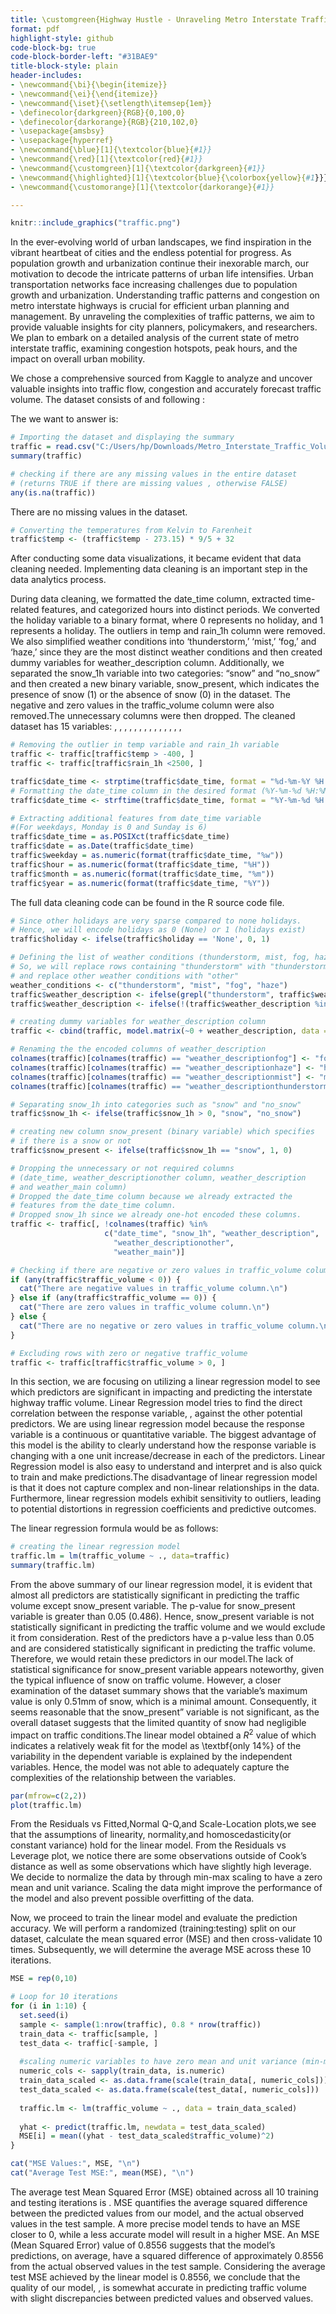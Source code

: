 ---
title: \customgreen{Highway Hustle - Unraveling Metro Interstate Traffic Trends}
format: pdf
highlight-style: github
code-block-bg: true
code-block-border-left: "#31BAE9"
title-block-style: plain
header-includes: 
- \newcommand{\bi}{\begin{itemize}}
- \newcommand{\ei}{\end{itemize}}
- \newcommand{\iset}{\setlength\itemsep{1em}}
- \definecolor{darkgreen}{RGB}{0,100,0} 
- \definecolor{darkorange}{RGB}{210,102,0}
- \usepackage{amsbsy}
- \usepackage{hyperref}
- \newcommand{\blue}[1]{\textcolor{blue}{#1}}
- \newcommand{\red}[1]{\textcolor{red}{#1}}
- \newcommand{\customgreen}[1]{\textcolor{darkgreen}{#1}}
- \newcommand{\highlighted}[1]{\textcolor{blue}{\colorbox{yellow}{#1}}}
- \newcommand{\customorange}[1]{\textcolor{darkorange}{#1}}

---

\centering \underline{\textbf{Group Members:}}

\centering

\textbf{\highlighted{Abraar Patel (2069545)}}

\textbf{\highlighted{Talha Sohail (2092858)}}

\textbf{\highlighted{Ujwal Joshi (2018577)}}

\textbf{\highlighted{Kevin Zheng (2022183)}}

\textbf{\highlighted{Alton Phan (2020230)}}

\vspace{3em}

```{r echo=FALSE, out.width = '50%'}
knitr::include_graphics("traffic.png")
```
\newpage

\raggedright

\textbf{\customorange{INTRODUCTION}}

In the ever-evolving world of urban landscapes, we find inspiration in the vibrant heartbeat of cities and the endless potential for progress. As population growth and urbanization continue their inexorable march, our motivation to decode the intricate patterns of urban life intensifies. Urban transportation networks face increasing challenges due to population growth and urbanization. Understanding traffic patterns and
congestion on metro interstate highways is crucial for efficient urban planning and management. By unraveling the complexities of traffic patterns, we aim to provide valuable insights for city planners, policymakers, and researchers. We plan to embark on a detailed analysis of the current state of metro interstate traffic, examining congestion hotspots, peak hours, and the impact on overall urban mobility.

\textbf{\customorange{ABOUT THE DATA}}

We chose a comprehensive \textbf{\customgreen{metro interstate traffic dataset}} sourced from Kaggle to analyze and uncover valuable insights into traffic flow, congestion and accurately forecast traffic volume. The dataset consists of \textbf{48,205 observations} and following \textbf{9 variables}:
\begin{itemize}
\item \textbf{\textit{holiday}}: a categorical variable representing a national or regional holiday.
\item \textbf{\textit{temp}}: a numeric variable that represents the average temperature in kelvin.
\item \textbf{\textit{rain\_1h}}: a numeric variable that shows the amount of rain occurring in an hour in mm.
\item \textbf{\textit{snow\_1h}}: a numeric variable that shows the amount of snow occurring in an hour in mm.
\item \textbf{\textit{clouds\_all}}: numeric variable representing the percentage of cloud cover.
\item \textbf{\textit{weather\_main}}: categorical variable containing a short textual description of the current weather.
\item \textbf{\textit{weather\_description}}: categorical variable providing longer textual description and detail for the current weather.
\item \textbf{\textit{date\_time}}: datetime variable that shows the hour of the data collected in local CST time.
\item \textbf{\textit{traffic\_volume}}: numeric variable that shows the hourly I-94 reported westbound traffic volume.
\end{itemize}

The \textbf{\blue{main question}} we want to answer is: \textbf{Which variables or factors have the most significant
impact on traffic volume and how accurate are the models in predicting traffic volume ?}

\vspace{0.5em}
```{r}
# Importing the dataset and displaying the summary
traffic = read.csv("C:/Users/hp/Downloads/Metro_Interstate_Traffic_Volume.csv")
summary(traffic)
```

```{r}
# checking if there are any missing values in the entire dataset 
# (returns TRUE if there are missing values , otherwise FALSE)
any(is.na(traffic))
```
There are no missing values in the dataset.

```{r}
# Converting the temperatures from Kelvin to Farenheit
traffic$temp <- (traffic$temp - 273.15) * 9/5 + 32
```


After conducting some data visualizations, it became evident that data cleaning needed. Implementing data cleaning is an important step in the data analytics process.

\textbf{\customorange{DATA CLEANING} (Abraar and Talha)}
\newline
\newline
During data cleaning, we formatted the date\_time column, extracted time-related features, and categorized hours into distinct periods. We converted the holiday variable to a binary format, where 0 represents no holiday, and 1 represents a holiday. The outliers in temp and rain\_1h column were removed. We also simplified weather conditions into 'thunderstorm,' 'mist,' 'fog,' and 'haze,' since they are the most distinct weather conditions and then created dummy variables for weather\_description column. Additionally, we separated the snow\_1h variable into two categories: "snow" and "no_snow" and then created a new binary variable, snow\_present, which indicates the presence of snow (1) or the absence of snow (0) in the dataset. The negative and zero values in the traffic\_volume column were also removed.The unnecessary columns were then dropped. The cleaned dataset has 15 variables: \textbf{\textit{traffic\_volume}}, \textbf{\textit{holiday}}, \textbf{\textit{temp}}, \textbf{\textit{rain\_1h}}, \textbf{\textit{clouds\_all}}, \textbf{\textit{date}}, \textbf{\textit{weekday}}, \textbf{\textit{hour}}, \textbf{\textit{month}}, \textbf{\textit{year}}, \textbf{\textit{fog}}, \textbf{\textit{haze}}, \textbf{\textit{mist}}, \textbf{\textit{thunderstorm}}, \textbf{\textit{snow\_present.}}

```{r}
# Removing the outlier in temp variable and rain_1h variable 
traffic <- traffic[traffic$temp > -400, ]
traffic <- traffic[traffic$rain_1h <2500, ]

traffic$date_time <- strptime(traffic$date_time, format = "%d-%m-%Y %H:%M")
# Formatting the date_time column in the desired format (%Y-%m-%d %H:%M)
traffic$date_time <- strftime(traffic$date_time, format = "%Y-%m-%d %H:%M")

# Extracting additional features from date_time variable 
#(For weekdays, Monday is 0 and Sunday is 6)
traffic$date_time = as.POSIXct(traffic$date_time)
traffic$date = as.Date(traffic$date_time)
traffic$weekday = as.numeric(format(traffic$date_time, "%w"))
traffic$hour = as.numeric(format(traffic$date_time, "%H"))
traffic$month = as.numeric(format(traffic$date_time, "%m"))
traffic$year = as.numeric(format(traffic$date_time, "%Y"))
```

The full data cleaning code can be found in the R source code file.

```{r echo=FALSE}
# Since other holidays are very sparse compared to none holidays.
# Hence, we will encode holidays as 0 (None) or 1 (holidays exist)
traffic$holiday <- ifelse(traffic$holiday == 'None', 0, 1)

# Defining the list of weather conditions (thunderstorm, mist, fog, haze are the most distinct weather condition)
# So, we will replace rows containing "thunderstorm" with "thunderstorm" 
# and replace other weather conditions with "other"
weather_conditions <- c("thunderstorm", "mist", "fog", "haze")
traffic$weather_description <- ifelse(grepl("thunderstorm", traffic$weather_description), "thunderstorm", traffic$weather_description)
traffic$weather_description <- ifelse(!(traffic$weather_description %in% weather_conditions), "other", traffic$weather_description)

# creating dummy variables for weather_description column 
traffic <- cbind(traffic, model.matrix(~0 + weather_description, data = traffic))

# Renaming the the encoded columns of weather_description
colnames(traffic)[colnames(traffic) == "weather_descriptionfog"] <- "fog"
colnames(traffic)[colnames(traffic) == "weather_descriptionhaze"] <- "haze"
colnames(traffic)[colnames(traffic) == "weather_descriptionmist"] <- "mist"
colnames(traffic)[colnames(traffic) == "weather_descriptionthunderstorm"] <- "thunderstorm"
```


```{r}
# Separating snow_1h into categories such as "snow" and "no_snow"
traffic$snow_1h <- ifelse(traffic$snow_1h > 0, "snow", "no_snow")

# creating new column snow_present (binary variable) which specifies
# if there is a snow or not
traffic$snow_present <- ifelse(traffic$snow_1h == "snow", 1, 0)

# Dropping the unnecessary or not required columns 
# (date_time, weather_descriptionother column, weather_description
# and weather_main column)
# Dropped the date_time column because we already extracted the 
# features from the date_time column.
# Dropped snow_1h since we already one-hot encoded these columns.
traffic <- traffic[, !colnames(traffic) %in%
                     c("date_time", "snow_1h", "weather_description",
                       "weather_descriptionother",
                       "weather_main")]

# Checking if there are negative or zero values in traffic_volume column
if (any(traffic$traffic_volume < 0)) {
  cat("There are negative values in traffic_volume column.\n")
} else if (any(traffic$traffic_volume == 0)) {
  cat("There are zero values in traffic_volume column.\n")
} else {
  cat("There are no negative or zero values in traffic_volume column.\n")
}

# Excluding rows with zero or negative traffic_volume
traffic <- traffic[traffic$traffic_volume > 0, ]

```




\newpage
\raggedright

\textbf{\customorange{LINEAR REGRESSION MODEL} (Abraar and Talha)}

In this section, we are focusing on utilizing a linear regression model to see which predictors are significant in impacting and predicting the interstate highway traffic volume. Linear Regression model tries to find the direct correlation between the response variable, \textbf{traffic\_volume}, against the other potential predictors. We are using linear regression model because the response variable is a continuous or quantitative variable. The biggest advantage of this model is the ability to clearly understand how the response variable is changing with a one unit increase/decrease in each of the predictors. Linear Regression model is also easy to understand and interpret and is also quick to train and make predictions.The disadvantage of linear regression model is that it does not capture complex and non-linear relationships in the data. Furthermore, linear regression models exhibit sensitivity to outliers, leading to potential distortions in regression coefficients and predictive outcomes.

The linear regression formula would be as follows:
\begin{align*}
\text{traffic\_volume} =  &  \beta_0 + \beta_1 * \text{holiday} + \beta_2 * \text{temp} + \beta_3 * \text{rain\_1h} \\
& + \beta_4 * \text{clouds\_all} + \beta_5 * \text{date} + \beta_6 * \text{weekday} + \beta_7 * \text{hour} \\
& + \beta_8 * \text{month} + \beta_9 * \text{year} + \beta_{10} * \text{fog} + \beta_{11} * \text{haze} \\
& + \beta_{12} * \text{mist} + \beta_{13} * \text{thunderstorm} + \beta_{14} * \text{snow\_present} + \epsilon
\end{align*}


```{r}
# creating the linear regression model 
traffic.lm = lm(traffic_volume ~ ., data=traffic)
summary(traffic.lm)
```

From the above summary of our linear regression model, it is evident that almost all predictors are statistically significant in predicting the traffic volume except snow\_present variable. The p-value for snow\_present variable is greater than 0.05 (0.486). Hence, snow\_present variable is not statistically significant in predicting the traffic volume and we would exclude it from consideration. Rest of the predictors have a p-value less than 0.05 and are considered statistically significant in predicting the traffic volume. Therefore, we would retain these predictors in our model.The lack of statistical significance for snow\_present variable appears noteworthy, given the typical influence of snow on traffic volume. However, a closer examination of the dataset summary shows that the variable's maximum value is only 0.51mm of snow, which is a minimal amount. Consequently, it seems reasonable that the snow\_present" variable is not significant, as the overall dataset suggests that the limited quantity of snow had negligible impact on traffic conditions.The linear model obtained a $R^2$ value of \textbf{0.1481} which indicates a relatively weak fit for the model as \textbf{only 14%} of the variability in the dependent variable is explained by the independent variables. Hence, the model was not able to adequately capture the complexities of the relationship between the variables.

```{r}
par(mfrow=c(2,2))
plot(traffic.lm)
```
From the Residuals vs Fitted,Normal Q-Q,and Scale-Location plots,we see that the assumptions of linearity,
normality,and homoscedasticity(or constant variance) \textbf{do not} hold for the linear model. From the Residuals vs Leverage plot, we notice there are some observations outside of Cook's distance as well as some observations which have slightly high leverage. We decide to normalize the data by \textbf{scaling the numeric variables} through min-max scaling to have a zero mean and unit variance. Scaling the data might improve the performance of the model and also prevent possible overfitting of the data.

Now, we proceed to train the linear model and evaluate the prediction accuracy. We will perform a randomized 
\textbf{80:20} (training:testing) split on our dataset, calculate the mean squared error (MSE) and then cross-validate 10 times.  Subsequently, we will determine the average MSE across these 10 iterations.

```{r}
MSE = rep(0,10)

# Loop for 10 iterations
for (i in 1:10) {
  set.seed(i) 
  sample <- sample(1:nrow(traffic), 0.8 * nrow(traffic))
  train_data <- traffic[sample, ]
  test_data <- traffic[-sample, ]
  
  #scaling numeric variables to have zero mean and unit variance (min-max scaling)
  numeric_cols <- sapply(train_data, is.numeric)
  train_data_scaled <- as.data.frame(scale(train_data[, numeric_cols]))
  test_data_scaled <- as.data.frame(scale(test_data[, numeric_cols]))
  
  traffic.lm <- lm(traffic_volume ~ ., data = train_data_scaled)
  
  yhat <- predict(traffic.lm, newdata = test_data_scaled)
  MSE[i] = mean((yhat - test_data_scaled$traffic_volume)^2)
}

cat("MSE Values:", MSE, "\n")
cat("Average Test MSE:", mean(MSE), "\n")

```

The average test Mean Squared Error (MSE) obtained across all 10 training and testing iterations is \textbf{0.8556}. MSE quantifies the average squared difference between the predicted values from our model, and the actual observed values in the test sample. A more precise model tends to have an MSE closer to 0, while a less accurate model will result in a higher MSE. An MSE (Mean Squared Error) value of 0.8556 suggests that the model's predictions, on average, have a squared difference of approximately 0.8556 from the actual observed values in the test sample. Considering the average test MSE achieved by the linear model is 0.8556, we conclude that the quality of our model, \textbf{traffic.lm}, is somewhat accurate in predicting traffic volume with slight discrepancies between predicted values and observed values.


\textbf{\customorange{RANDOM FOREST MODEL} (Ujwal, Kevin and Alton)}


